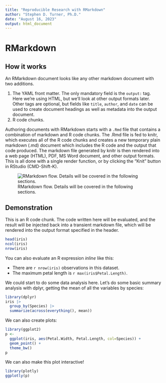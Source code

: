 ```yaml
---
title: "Reproducible Research with RMarkdown"
author: "Stephen D. Turner, Ph.D."
date: "August 16, 2023"
output: html_document
---
```


# RMarkdown

## How it works

An RMarkdown document looks like any other markdown document with two additions. 

1. The YAML front matter. The only mandatory field is the `output:` tag. Here we're using HTML, but we'll look at other output formats later. Other tags are optional, but fields like `title`, `author`, and `date` can be used to create document headings as well as metadata into the output document.
2. R code chunks. 

Authoring documents with RMarkdown starts with a `.Rmd` file that contains a combination of markdown and R code chunks. The .Rmd file is fed to knitr, which executes all of the R code chunks and creates a new temporary plain markdown (.md) document which includes the R code and the output that code produced. The markdown file generated by knitr is then rendered into a web page (HTML), PDF, MS Word document, and other output formats. This is all done with a single render function, or by clicking the "Knit" button in RStudio (CMD-Shift-K).

![RMarkdown flow. Details will be covered in the following sections.](img/rmarkdownflow.png)

## Demonstration

This is an R code chunk. The code written here will be evaluated, and the result will be injected back into a transient markdown file, which will be rendered into the output format specified in the header.

```r
head(iris)
ncol(iris)
nrow(iris)
```

You can also evaluate an R expression _inline_ like this:

- There are `r nrow(iris)` observations in this dataset.
- The maximum petal length is `r max(iris$Petal.Length)`.

We could start to do some data analysis here. Let's do some basic summary analysis with dplyr, getting the mean of all the variables by species:

```r
library(dplyr)
iris |> 
  group_by(Species) |> 
  summarize(across(everything(), mean))
```

We can also create plots:

```r
library(ggplot2)
p <- 
  ggplot(iris, aes(Petal.Width, Petal.Length, col=Species)) + 
  geom_point() + 
  theme_bw()
p
```

We can also make this plot interactive!

```r
library(plotly)
ggplotly(p)
```
